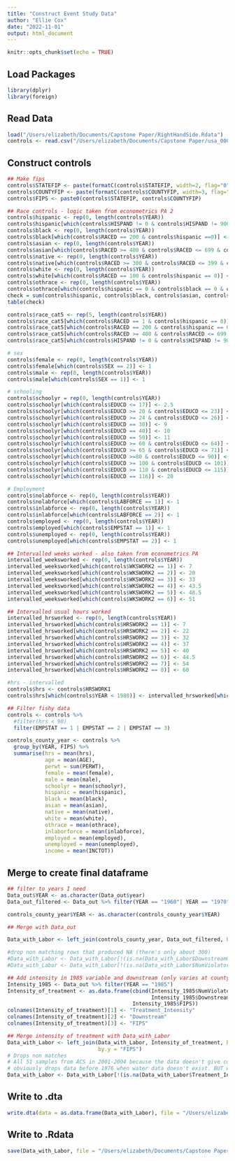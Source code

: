 ```yaml
---
title: "Construct Event Study Data"
author: "Ellie Cox"
date: "2022-11-01"
output: html_document
---
```


```r
knitr::opts_chunk$set(echo = TRUE)
```

## Load Packages

```r
library(dplyr)
library(foreign)
```

## Read Data

```r
load("/Users/elizabeth/Documents/Capstone Paper/RightHandSide.Rdata")
controls <- read.csv("/Users/elizabeth/Documents/Capstone Paper/usa_00009.csv")
```

## Construct controls

```r

## Make fips 
controls$STATEFIP <- paste(formatC(controls$STATEFIP, width=2, flag="0"))
controls$COUNTYFIP <- paste(formatC(controls$COUNTYFIP, width=3, flag="0"))
controls$FIPS <- paste0(controls$STATEFIP, controls$COUNTYFIP)

## Race controls - logic taken from econometrics PA 2
controls$hispanic <- rep(0, length(controls$YEAR))
controls$hispanic[which(controls$HISPAND != 0 & controls$HISPAND != 900)] <- 1
controls$black <- rep(0, length(controls$YEAR))
controls$black[which(controls$RACED == 200 & controls$hispanic ==0)] <- 1
controls$asian <- rep(0, length(controls$YEAR))
controls$asian[which(controls$RACED >= 400 & controls$RACED <= 699 & controls$hispanic == 0)] <- 1
controls$native <- rep(0, length(controls$YEAR))
controls$native[which(controls$RACED >= 300 & controls$RACED <= 399 & controls$hispanic == 0)] <- 1
controls$white <- rep(0, length(controls$YEAR))
controls$white[which(controls$RACED == 100 & controls$hispanic == 0)] <- 1
controls$othrace <- rep(0, length(controls$YEAR))
controls$othrace[which(controls$hispanic == 0 & controls$black == 0 & controls$asian == 0 & controls$native==0 & controls$white == 0)] <- 1
check = sum(controls$hispanic, controls$black, controls$asian, controls$native, controls$white, controls$othrave)
table(check)

controls$race_cat5 <- rep(5, length(controls$YEAR))
controls$race_cat5[which(controls$RACED == 1 & controls$hispanic == 0)] <- 1
controls$race_cat5[which(controls$RACED == 200 & controls$hispanic == 0)] <- 2
controls$race_cat5[which(controls$RACED >= 400 & controls$RACED <= 699 & controls$hispanic == 0)] <- 3
controls$race_cat5[which(controls$HISPAND != 0 & controls$HISPAND != 900)] <- 4

# sex
controls$female <- rep(0, length(controls$YEAR))
controls$female[which(controls$SEX == 2)] <- 1
controls$male <- rep(0, length(controls$YEAR))
controls$male[which(controls$SEX == 1)] <- 1

# schooling
controls$schoolyr = rep(0, length(controls$YEAR))
controls$schoolyr[which(controls$EDUCD <= 17)] <- 2.5
controls$schoolyr[which(controls$EDUCD >= 20 & controls$EDUCD <= 23)] <- 5.5
controls$schoolyr[which(controls$EDUCD >= 24 & controls$EDUCD <= 26)] <- 7.5
controls$schoolyr[which(controls$EDUCD == 30)] <- 9
controls$schoolyr[which(controls$EDUCD == 40)] <- 10
controls$schoolyr[which(controls$EDUCD == 50)] <- 11
controls$schoolyr[which(controls$EDUCD >= 60 & controls$EDUCD <= 64)] <- 12
controls$schoolyr[which(controls$EDUCD >= 65 & controls$EDUCD <= 71)] <- 13
controls$schoolyr[which(controls$EDUCD >=80 & controls$EDUCD <= 90)] <- 14
controls$schoolyr[which(controls$EDUCD >= 100 & controls$EDUCD <= 101)] <- 16
controls$schoolyr[which(controls$EDUCD >= 110 & controls$EDUCD <= 115)] <- 18
controls$schoolyr[which(controls$EDUCD == 116)] <- 20

# Employment
controls$nolabforce <- rep(0, length(controls$YEAR))
controls$nolabforce[which(controls$LABFORCE == 1)] <- 1
controls$inlabforce <- rep(0, length(controls$YEAR))
controls$inlabforce[which(controls$LABFORCE == 2)] <- 1
controls$employed <- rep(0, length(controls$YEAR))
controls$employed[which(controls$EMPSTAT == 1)] <- 1
controls$unemployed <- rep(0, length(controls$YEAR))
controls$unemployed[which(controls$EMPSTAT == 2)] <- 1

## Intervalled weeks worked - also taken from econometrics PA
intervalled_weeksworked <- rep(0, length(controls$YEAR))
intervalled_weeksworked[which(controls$WKSWORK2 == 1)] <- 7
intervalled_weeksworked[which(controls$WKSWORK2 == 2)] <- 20
intervalled_weeksworked[which(controls$WKSWORK2 == 3)] <- 33
intervalled_weeksworked[which(controls$WKSWORK2 == 4)] <- 43.5
intervalled_weeksworked[which(controls$WKSWORK2 == 5)] <- 48.5
intervalled_weeksworked[which(controls$WKSWORK2 == 6)] <- 51

## Intervalled usual hours worked 
intervalled_hrsworked <- rep(0, length(controls$YEAR))
intervalled_hrsworked[which(controls$HRSWORK2 == 1)] <- 7
intervalled_hrsworked[which(controls$HRSWORK2 == 2)] <- 22
intervalled_hrsworked[which(controls$HRSWORK2 == 3)] <- 32
intervalled_hrsworked[which(controls$HRSWORK2 == 4)] <- 37
intervalled_hrsworked[which(controls$HRSWORK2 == 5)] <- 40
intervalled_hrsworked[which(controls$HRSWORK2 == 6)] <- 44.5
intervalled_hrsworked[which(controls$HRSWORK2 == 7)] <- 54
intervalled_hrsworked[which(controls$HRSWORK2 == 8)] <- 60

#hrs - intervalled
controls$hrs <- controls$HRSWORK1
controls$hrs[which(controls$YEAR < 1980)] <- intervalled_hrsworked[which(controls$YEAR < 1980)]

## Filter fishy data
controls <- controls %>% 
  #filter(hrs < 98)
  filter(EMPSTAT == 1 | EMPSTAT == 2 | EMPSTAT == 3)
```


```r
controls_county_year <- controls %>%
  group_by(YEAR, FIPS) %>% 
  summarise(hrs = mean(hrs), 
            age = mean(AGE), 
            perwt = sum(PERWT),
            female = mean(female),
            male = mean(male),
            schoolyr = mean(schoolyr),
            hispanic = mean(hispanic),
            black = mean(black),
            asian = mean(asian),
            native = mean(native),
            white = mean(white),
            othrace = mean(othrace),
            inlaborforce = mean(inlabforce),
            employed = mean(employed),
            unemployed = mean(unemployed),
            income = mean(INCTOT))
```

## Merge to create final dataframe

```r
## filter to years I need
Data_out$YEAR <- as.character(Data_out$year)
Data_out_filtered <- Data_out %>% filter(YEAR == "1960"| YEAR == "1970" | YEAR == "1980" | YEAR == "1990" | YEAR == "2000" | YEAR == "2001" | YEAR == "2002" | YEAR == "2003" | YEAR == "2004" | YEAR == "2005")

controls_county_year$YEAR <- as.character(controls_county_year$YEAR)

## Merge with Data_out

Data_with_Labor <- left_join(controls_county_year, Data_out_filtered, by.x = c("FIPS", "YEAR"), by.y = c("FIPS", "YEAR"))

#drop non matching rows that produced NA (there's only about 300)
#Data_with_Labor <- Data_with_Labor[!(is.na(Data_with_Labor$DownstreamOfHighViolatingCounty)),]
#Data_with_Labor <- Data_with_Labor[!(is.na(Data_with_Labor$NumViolators_NumFacilities)),]

## Add intensity in 1985 variable and downstream (only varies at county level)
Intensity_1985 <- Data_out %>% filter(YEAR == "1985") 
Intensity_of_treatment <- as.data.frame(cbind(Intensity_1985$NumViolators_NumFacilities,
                                              Intensity_1985$DownstreamOfHighViolatingCounty,
                                        Intensity_1985$FIPS))
colnames(Intensity_of_treatment)[1] <- "Treatment_Intensity"
colnames(Intensity_of_treatment)[2] <- "Downstream"
colnames(Intensity_of_treatment)[3] <- "FIPS"

## Merge intensity of treatment with Data_with_Labor 
Data_with_Labor <- left_join(Data_with_Labor, Intensity_of_treatment, by.x = "FIPS",
                             by.y = "FIPS")
# Drops non matches
# All 51 samples from ACS in 2001-2004 because the data doesn't give county fips codes
# obviously drops data before 1976 when water data doesn't exist. BUT we don't want this to drop
Data_with_Labor <- Data_with_Labor[!(is.na(Data_with_Labor$Treatment_Intensity)),]
```

## Write to .dta

```r
write.dta(data = as.data.frame(Data_with_Labor), file = "/Users/elizabeth/Documents/Capstone Paper/EventStudyData_All.dta")
```

## Write to .Rdata

```r
save(Data_with_Labor, file = "/Users/elizabeth/Documents/Capstone Paper/DataForRegression_All.Rdata")
```




